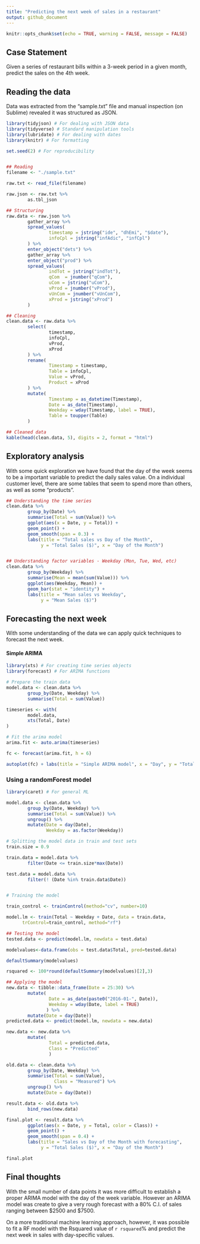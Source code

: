 ```yaml
---
title: "Predicting the next week of sales in a restaurant"
output: github_document
---
```


```r
knitr::opts_chunk$set(echo = TRUE, warning = FALSE, message = FALSE)
```

## Case Statement

Given a series of restaurant bills within a 3-week period in a given month, predict the sales on the 4th week.

## Reading the data

Data was extracted from the "sample.txt" file and manual inspection (on Sublime) revealed it was structured as JSON.

```r
library(tidyjson) # For dealing with JSON data
library(tidyverse) # Standard manipulation tools
library(lubridate) # For dealing with dates
library(knitr) # For formatting

set.seed(2) # For reproducibility


## Reading
filename <- "./sample.txt"

raw.txt <- read_file(filename)

raw.json <- raw.txt %>%
        as.tbl_json

## Structuring
raw.data <- raw.json %>%
        gather_array %>%
        spread_values(
                timestamp = jstring("ide", "dhEmi", "$date"),
                infoCpl = jstring("infAdic", "infCpl")
        ) %>%
        enter_object("dets") %>%
        gather_array %>%
        enter_object("prod") %>%
        spread_values(
                indTot = jstring("indTot"),
                qCom  = jnumber("qCom"),
                uCom = jstring("uCom"),
                vProd = jnumber("vProd"),
                vUnCom = jnumber("vUnCom"),
                xProd = jstring("xProd")
        )

## Cleaning
clean.data <- raw.data %>%
        select(
                timestamp, 
                infoCpl, 
                vProd, 
                xProd
        ) %>%
        rename(
                Timestamp = timestamp,
                Table = infoCpl,
                Value = vProd,
                Product = xProd
        ) %>%
        mutate(
                Timestamp = as_datetime(Timestamp),
                Date = as_date(Timestamp),
                Weekday = wday(Timestamp, label = TRUE),
                Table = toupper(Table)
        )

## Cleaned data
kable(head(clean.data, 5), digits = 2, format = "html")

```

## Exploratory analysis

With some quick exploration we have found that the day of the week seems to be a important variable to predict the daily sales value. On a individual customer level, there are some tables that seem to spend more than others, as well as some "products".


```r

## Understanding the time series
clean.data %>%
        group_by(Date) %>%
        summarise(Total = sum(Value)) %>%
        ggplot(aes(x = Date, y = Total)) +
        geom_point() + 
        geom_smooth(span = 0.3) + 
        labs(title = "Total sales vs Day of the Month",
             y = "Total Sales ($)", x = "Day of the Month")


## Understanding factor variables - Weekday (Mon, Tue, Wed, etc)
clean.data %>%
        group_by(Weekday) %>%
        summarise(Mean = mean(sum(Value))) %>%
        ggplot(aes(Weekday, Mean)) +
        geom_bar(stat = "identity") +
        labs(title = "Mean sales vs Weekday",
             y = "Mean Sales ($)")


```



## Forecasting the next week
With some understanding of the data we can apply quick techniques to forecast the next week.

#### Simple ARIMA
```r
library(xts) # For creating time series objects
library(forecast) # For ARIMA functions

# Prepare the train data
model.data <- clean.data %>%
        group_by(Date, Weekday) %>%
        summarise(Total = sum(Value))

timeseries <- with(
        model.data, 
        xts(Total, Date)
)

# Fit the arima model
arima.fit <- auto.arima(timeseries)

fc <- forecast(arima.fit, h = 6)

autoplot(fc) + labs(title = "Simple ARIMA model", x = "Day", y = "Total Sales")
```

### Using a randomForest model
```r
library(caret) # For general ML

model.data <- clean.data %>%
        group_by(Date, Weekday) %>%
        summarise(Total = sum(Value)) %>%
        ungroup() %>%
        mutate(Date = day(Date),
               Weekday = as.factor(Weekday))

# Splitting the model data in train and test sets
train.size = 0.9

train.data = model.data %>%
        filter(Date <= train.size*max(Date))

test.data = model.data %>%
        filter(! (Date %in% train.data$Date))


# Training the model

train_control <- trainControl(method="cv", number=10)

model.lm <- train(Total ~ Weekday + Date, data = train.data, 
      trControl=train_control, method="rf")

## Testing the model
tested.data <- predict(model.lm, newdata = test.data)

modelvalues<-data.frame(obs = test.data$Total, pred=tested.data)

defaultSummary(modelvalues)

rsquared <- 100*round(defaultSummary(modelvalues)[2],3)

## Applying the model
new.data <- tibble::data_frame(Date = 25:30) %>%
        mutate(
                Date = as_date(paste0("2016-01-", Date)), 
                Weekday = wday(Date, label = TRUE)
               ) %>%
        mutate(Date = day(Date))
predicted.data <- predict(model.lm, newdata = new.data)

new.data <- new.data %>%
        mutate(
                Total = predicted.data,
                Class = "Predicted"
                )

old.data <- clean.data %>%
        group_by(Date, Weekday) %>%
        summarise(Total = sum(Value),
                  Class = "Measured") %>%
        ungroup() %>%
        mutate(Date = day(Date))

result.data <- old.data %>%
        bind_rows(new.data)

final.plot <- result.data %>%
        ggplot(aes(x = Date, y = Total, color = Class)) +
        geom_point() + 
        geom_smooth(span = 0.4) + 
        labs(title = "Sales vs Day of the Month with forecasting",
             y = "Total Sales ($)", x = "Day of the Month")

final.plot

```

## Final thoughts

With the small number of data points it was more difficult to establish a proper ARIMA model with the day of the week variable. However an ARIMA model was create to give a very rough forecast with a 80% C.I. of sales ranging between $2500 and $7500.


On a more traditional machine learning approach, however, it was possible to fit a RF model with the Rsquared value of `r rsquared`% and predict the next week in sales with day-specific values. 

